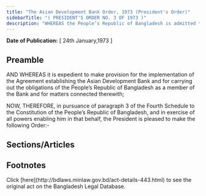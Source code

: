```yaml
---
title: "The Asian Development Bank Order, 1973 (President's Order)"
sidebarTitle: "( PRESIDENT'S ORDER NO. 3 OF 1973 )"
description: "WHEREAS the People’s Republic of Bangladesh is admitted to membership in the Asian Development Bank;"
---
```


**Date of Publication:** [ 24th January,1973 ]

## Preamble

AND WHEREAS it is expedient to make provision for the implementation of the Agreement establishing the Asian Development Bank and for carrying out the obligations of the People’s Republic of Bangladesh as a member of the Bank and for matters connected therewith;

NOW, THEREFORE, in pursuance of paragraph 3 of the Fourth Schedule to the Constitution of the People’s Republic of Bangladesh, and in exercise of all powers enabling him in that behalf, the President is pleased to make the following Order:-

## Sections/Articles

## Footnotes

<Note>
  Click [here](http://bdlaws.minlaw.gov.bd/act-details-443.html) to see the original act on the Bangladesh Legal Database.
</Note>
